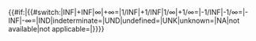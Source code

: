 <includeonly>{{#if:{{{1|}}}|{{#switch:{{{1}}}|INF|+INF|&infin;|+&infin;={{hid|!A&nbsp;}}|1/INF|+1/INF|1/&infin;|+1/&infin;={{hid|!E&nbsp;}}|-1/INF|-1/&infin;={{hid|!G&nbsp;}}|-INF|-&infin;={{hid|!K&nbsp;}}|IND|indeterminate={{hid|!L&nbsp;}}|UND|undefined={{hid|!M&nbsp;}}|UNK|unknown={{hid|!N&nbsp;}}|NA|not available|not applicable={{hid|!O&nbsp;}}|{{numkey|{{formatnum:{{{1}}}|R}}}}}}}}</includeonly><noinclude>
{{documentation}}
</noinclude>